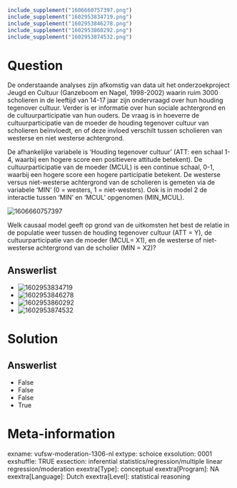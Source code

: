 ```r
include_supplement("1606660757397.png")
include_supplement("1602953834719.png")
include_supplement("1602953846278.png")
include_supplement("1602953860292.png")
include_supplement("1602953874532.png")
```

Question
========
De onderstaande analyses zijn afkomstig van data uit het
onderzoekproject Jeugd en Cultuur (Ganzeboom en Nagel, 1998-2002) waarin
ruim 3000 scholieren in de leeftijd van 14-17 jaar zijn ondervraagd over
hun houding tegenover cultuur. Verder is er informatie over hun sociale
achtergrond en de cultuurparticipatie van hun ouders. De vraag is in
hoeverre de cultuurparticipatie van de moeder de houding tegenover
cultuur van scholieren beïnvloedt, en of deze invloed verschilt tussen
scholieren van westerse en niet westerse achtergrond.  
  
De afhankelijke variabele is ‘Houding tegenover cultuur’ (ATT: een
schaal 1-4, waarbij een hogere score een positievere attitude betekent).
De cultuurparticipatie van de moeder (MCUL) is een continue schaal, 0-1,
waarbij een hogere score een hogere participatie betekent. De westerse
versus niet-westerse achtergrond van de scholieren is gemeten via de
variabele ‘MIN’ (0 = westers, 1 = niet-westers). Ook is in model 2 de
interactie tussen ‘MIN’ en ‘MCUL’ opgenomen (MIN\_MCUL).  
  
  
<img src="1606660757397.png" class="fr-fic fr-dii tvcss_2"
alt="1606660757397" />  
  
Welk causaal model geeft op grond van de uitkomsten het best de relatie
in de populatie weer tussen de houding tegenover cultuur (ATT = Y), de
cultuurparticipatie van de moeder (MCUL= X1), en de westerse of
niet-westerse achtergrond van de scholier (MIN = X2)?

Answerlist
----------
* <img src="1602953834719.png" class="fr-fic fr-dii tvcss_3"
  alt="1602953834719" />
* <img src="1602953846278.png" class="fr-fic fr-dii tvcss_4"
  alt="1602953846278" />
* <img src="1602953860292.png" class="fr-fic fr-dii tvcss_5"
  alt="1602953860292" />
* <img src="1602953874532.png" class="fr-fic fr-dii tvcss_6"
  alt="1602953874532" />

Solution
========










Answerlist
----------
* False
* False
* False
* True

Meta-information
================
exname: vufsw-moderation-1306-nl
extype: schoice
exsolution: 0001
exshuffle: TRUE
exsection: inferential statistics/regression/multiple linear regression/moderation
exextra[Type]: conceptual
exextra[Program]: NA
exextra[Language]: Dutch
exextra[Level]: statistical reasoning

